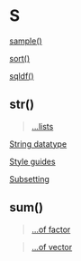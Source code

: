 # S {-}

[sample()](https://linkedin-learning.pxf.io/rweekly_random)

[sort()](https://linkedin-learning.pxf.io/rweekly_sortmerge)

[sqldf()](https://linkedin-learning.pxf.io/rweekly_sqldf)

## str()

> [...lists](https://linkedin-learning.pxf.io/rweekly_lists)

[String datatype](https://linkedin-learning.pxf.io/rweekly_atomics)

[Style guides](https://linkedin-learning.pxf.io/rweekly_styleguides)

[Subsetting](https://linkedin-learning.pxf.io/rweekly_subset)

## sum()

> [...of factor](https://linkedin-learning.pxf.io/rweekly_factor)

> [...of vector](https://linkedin-learning.pxf.io/rwkly_vector)
